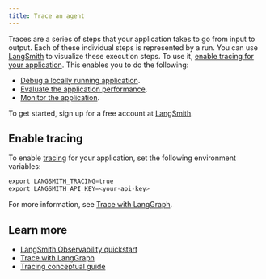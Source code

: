 ```yaml
---
title: Trace an agent
---
```



<AlphaCallout />

Traces are a series of steps that your application takes to go from input to output. Each of these individual steps is represented by a run. You can use [LangSmith](https://smith.langchain.com/) to visualize these execution steps. To use it, [enable tracing for your application](/oss/trace-agent). This enables you to do the following:

* [Debug a locally running application](/langgraph-platform/clone-traces-studio).
* [Evaluate the application performance](/oss/evals).
* [Monitor the application](https://docs.smith.langchain.com/observability/how_to_guides/dashboards).

To get started, sign up for a free account at [LangSmith](https://smith.langchain.com/).

## Enable tracing

To enable [tracing](/oss/trace-agent) for your application, set the following environment variables:

```python
export LANGSMITH_TRACING=true
export LANGSMITH_API_KEY=<your-api-key>
```

For more information, see [Trace with LangGraph](https://docs.smith.langchain.com/observability/how_to_guides/trace_with_langgraph).

## Learn more

* [LangSmith Observability quickstart](https://docs.smith.langchain.com/observability)
* [Trace with LangGraph](https://docs.smith.langchain.com/observability/how_to_guides/trace_with_langgraph)
* [Tracing conceptual guide](https://docs.smith.langchain.com/observability/concepts#traces)
